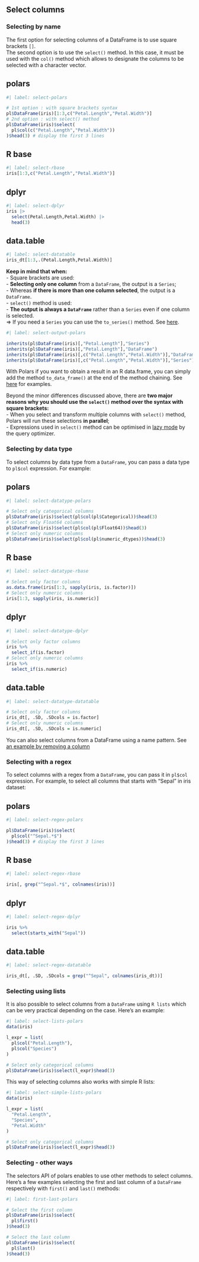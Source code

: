## Select columns

### Selecting by name

The first option for selecting columns of a DataFrame is to use square brackets `[]`.  
The second option is to use the `select()` method. In this case, it must be used with the `col()` method which allows to designate the columns to be selected with a character vector.

::: {.panel-tabset}
## polars

```r
#| label: select-polars

# 1st option : with square brackets syntax
pl$DataFrame(iris)[1:3,c("Petal.Length","Petal.Width")] 
# 2nd option : with select() method
pl$DataFrame(iris)$select(
  pl$col(c("Petal.Length","Petal.Width"))
)$head(3) # display the first 3 lines
```

## R base

```r
#| label: select-rbase
iris[1:3,c("Petal.Length","Petal.Width")] 
```

## dplyr

```r
#| label: select-dplyr
iris |>
  select(Petal.Length,Petal.Width) |>
  head(3)
```

## data.table

```r
#| label: select-datatable
iris_dt[1:3,.(Petal.Length,Petal.Width)]
```
:::

**Keep in mind that when:**  
- Square brackets are used:  
    - **Selecting only one column** from a `DataFrame`, the output is a `Series`;  
    - Whereas **if there is more than one column selected**, the output is a `DataFrame`.  
- `select()` method is used:  
    - **The output is always a `DataFrame`** rather than a `Series` even if one column is selected.  
    => If you need a `Series` you can use the `to_series()` method. See [here](#get-series-from-dataFrame).

```r
#| label: select-output-polars

inherits(pl$DataFrame(iris)[,"Petal.Length"],"Series")
inherits(pl$DataFrame(iris)[,"Petal.Length"],"DataFrame")
inherits(pl$DataFrame(iris)[,c("Petal.Length","Petal.Width")],"DataFrame")
inherits(pl$DataFrame(iris)[,c("Petal.Length","Petal.Width")],"Series")
```

With Polars if you want to obtain a result in an R data.frame, you can simply add the method `to_data_frame()` at the end of the method chaining. See [here](#from-seriesdataframes-to-vectordata.frames) for examples.

::: {.callout-tip}
Beyond the minor differences discussed above, there are **two major reasons why you should use the `select()` method over the syntax with square brackets:**  
- When you select and transform multiple columns with `select()` method, Polars will run these selections **in parallel**;  
- Expressions used in `select()` method can be optimised in [lazy mode](#introduction-to-lazy-mode) by the query optimizer.
:::

### Selecting by data type

To select columns by data type from a `DataFrame`, you can pass a data type to `pl$col` expression.
For example:

::: {.panel-tabset}
## polars

```r
#| label: select-datatype-polars

# Select only categorical columns
pl$DataFrame(iris)$select(pl$col(pl$Categorical))$head(3) 
# Select only Float64 columns
pl$DataFrame(iris)$select(pl$col(pl$Float64))$head(3)
# Select only numeric columns
pl$DataFrame(iris)$select(pl$col(pl$numeric_dtypes))$head(3) 
```

## R base

```r
#| label: select-datatype-rbase

# Select only factor columns
as.data.frame(iris[1:3, sapply(iris, is.factor)])
# Select only numeric columns
iris[1:3, sapply(iris, is.numeric)]
```

## dplyr

```r
#| label: select-datatype-dplyr

# Select only factor columns
iris %>% 
  select_if(is.factor)
# Select only numeric columns
iris %>% 
  select_if(is.numeric)
```

## data.table

```r
#| label: select-datatype-datatable

# Select only factor columns
iris_dt[, .SD, .SDcols = is.factor]
# Select only numeric columns
iris_dt[, .SD, .SDcols = is.numeric]
```
:::

::: {.callout-note}
You can also select columns from a DataFrame using a name pattern. See [an example by removing a column](#removing-by-name-pattern)
:::

### Selecting with a regex

To select columns with a regex from a `DataFrame`, you can pass it in `pl$col` expression.
For example, to select all columns that starts with "Sepal" in iris dataset:  

::: {.panel-tabset}
## polars

```r
#| label: select-regex-polars

pl$DataFrame(iris)$select(
  pl$col("^Sepal.*$")
)$head(3) # display the first 3 lines

```

## R base

```r
#| label: select-regex-rbase

iris[, grep("^Sepal.*$", colnames(iris))]
```

## dplyr

```r
#| label: select-regex-dplyr

iris %>%
  select(starts_with("Sepal"))
```

## data.table

```r
#| label: select-regex-datatable

iris_dt[, .SD, .SDcols = grep("^Sepal", colnames(iris_dt))]
```
:::

### Selecting using lists

It is also possible to select columns from a `DataFrame` using `R lists` which can be very practical depending on the case. Here's an example:

```r
#| label: select-lists-polars
data(iris)

l_expr = list(
  pl$col("Petal.Length"),
  pl$col("Species")
)

# Select only categorical columns
pl$DataFrame(iris)$select(l_expr)$head(3) 
```
This way of selecting columns also works with simple R lists:

```r
#| label: select-simple-lists-polars
data(iris)

l_expr = list(
  "Petal.Length",
  "Species",
  "Petal.Width"
)

# Select only categorical columns
pl$DataFrame(iris)$select(l_expr)$head(3) 
```

### Selecting - other ways

The selectors API of polars enables to use other methods to select columns.  
Here's a few examples selecting the first and last column of a `DataFrame` respectively with `first()` and `last()` methods:  

```r
#| label: first-last-polars

# Select the first column
pl$DataFrame(iris)$select(
  pl$first()
)$head(3)

# Select the last column
pl$DataFrame(iris)$select(
  pl$last()
)$head(3)
```
